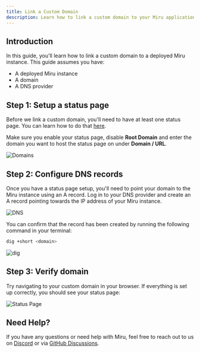 ```yaml
---
title: Link a Custom Domain
description: Learn how to link a custom domain to your Miru application.
---
```


## Introduction
In this guide, you'll learn how to link a custom domain to a deployed Miru instance. This guide assumes you have:

- A deployed Miru instance
- A domain
- A DNS provider

## Step 1: Setup a status page
Before we link a custom domain, you'll need to have at least one status page. You can learn how to do that [here](/docs/concepts/status-pages#creating-a-page).

Make sure you enable your status page, disable **Root Domain** and enter the domain you want to host the status page on under **Domain / URL**.

![Domains](/guides/link-a-custom-domain/domains.png)

## Step 2: Configure DNS records
Once you have a status page setup, you'll need to point your domain to the Miru instance using an A record. Log in to your DNS provider and create an A record pointing towards the IP address of your Miru instance.

![DNS](/guides/link-a-custom-domain/dns.png)

You can confirm that the record has been created by running the following command in your terminal:

```bash
dig +short <domain>
```
![dig](/guides/link-a-custom-domain/dig.png)

## Step 3: Verify domain

Try navigating to your custom domain in your browser. If everything is set up correctly, you should see your status page:

![Status Page](/guides/link-a-custom-domain/status-page.png)

## Need Help?

If you have any questions or need help with Miru, feel free to reach out to us on [Discord](https://nordstud.io/discord) or via [GitHub Discussions](https://github.com/nord-studio/miru/discussions).
